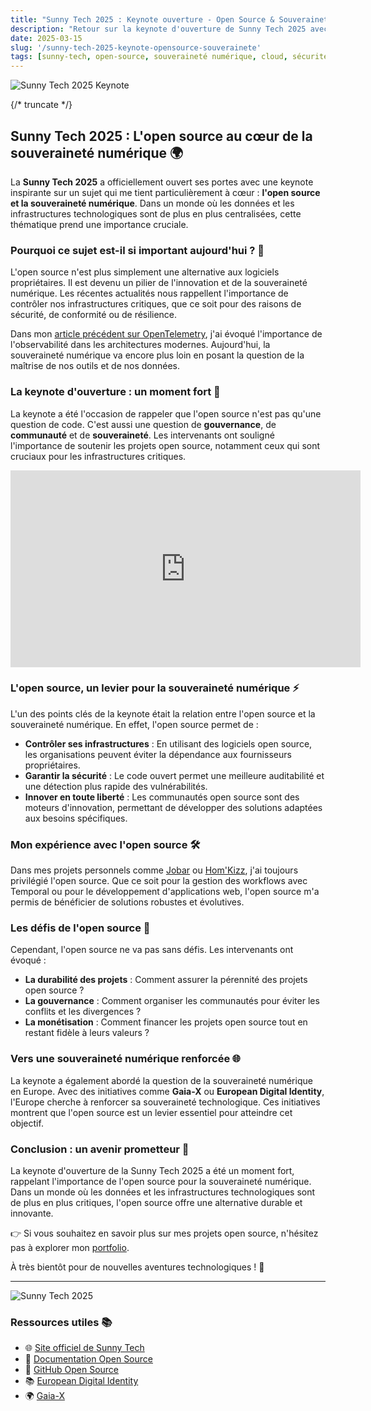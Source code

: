 ```yaml
---
title: "Sunny Tech 2025 : Keynote ouverture - Open Source & Souveraineté"
description: "Retour sur la keynote d'ouverture de Sunny Tech 2025 avec une réflexion sur l'open source et la souveraineté numérique, un sujet crucial dans le paysage technologique actuel."
date: 2025-03-15
slug: '/sunny-tech-2025-keynote-opensource-souverainete'
tags: [sunny-tech, open-source, souveraineté numérique, cloud, sécurité, développement]
---
```



![Sunny Tech 2025 Keynote](/img/sunny-tech-keynote.jpg 'Sunny Tech 2025 Keynote')

<HorizontalDisplay />

{/* truncate */}

## Sunny Tech 2025 : L'open source au cœur de la souveraineté numérique 🌍

La **Sunny Tech 2025** a officiellement ouvert ses portes avec une keynote inspirante sur un sujet qui me tient particulièrement à cœur : **l'open source et la souveraineté numérique**. Dans un monde où les données et les infrastructures technologiques sont de plus en plus centralisées, cette thématique prend une importance cruciale.

### Pourquoi ce sujet est-il si important aujourd'hui ? 🤔

L'open source n'est plus simplement une alternative aux logiciels propriétaires. Il est devenu un pilier de l'innovation et de la souveraineté numérique. Les récentes actualités nous rappellent l'importance de contrôler nos infrastructures critiques, que ce soit pour des raisons de sécurité, de conformité ou de résilience.

Dans mon [article précédent sur OpenTelemetry](/cloud-native-montpellier-opentelemetry), j'ai évoqué l'importance de l'observabilité dans les architectures modernes. Aujourd'hui, la souveraineté numérique va encore plus loin en posant la question de la maîtrise de nos outils et de nos données.

### La keynote d'ouverture : un moment fort 🎤

La keynote a été l'occasion de rappeler que l'open source n'est pas qu'une question de code. C'est aussi une question de **gouvernance**, de **communauté** et de **souveraineté**. Les intervenants ont souligné l'importance de soutenir les projets open source, notamment ceux qui sont cruciaux pour les infrastructures critiques.

<iframe
	width="560"
	height="315"
	src="https://www.youtube.com/embed/PpfUn2m4OGA"
	title="Sunny Tech 2025 - Keynote ouverture : Open Source & Souveraineté"
	frameborder="0"
	allow="accelerometer; autoplay; clipboard-write; encrypted-media; gyroscope; picture-in-picture; web-share"
	referrerpolicy="strict-origin-when-cross-origin"
	allowfullscreen
></iframe>

### L'open source, un levier pour la souveraineté numérique ⚡

L'un des points clés de la keynote était la relation entre l'open source et la souveraineté numérique. En effet, l'open source permet de :

- **Contrôler ses infrastructures** : En utilisant des logiciels open source, les organisations peuvent éviter la dépendance aux fournisseurs propriétaires.
- **Garantir la sécurité** : Le code ouvert permet une meilleure auditabilité et une détection plus rapide des vulnérabilités.
- **Innover en toute liberté** : Les communautés open source sont des moteurs d'innovation, permettant de développer des solutions adaptées aux besoins spécifiques.

### Mon expérience avec l'open source 🛠️

Dans mes projets personnels comme [Jobar](https://www.npmjs.com/package/jobar) ou [Hom'Kizz](https://homkizz.com/fr-FR), j'ai toujours privilégié l'open source. Que ce soit pour la gestion des workflows avec Temporal ou pour le développement d'applications web, l'open source m'a permis de bénéficier de solutions robustes et évolutives.

### Les défis de l'open source 🚧

Cependant, l'open source ne va pas sans défis. Les intervenants ont évoqué :

- **La durabilité des projets** : Comment assurer la pérennité des projets open source ?
- **La gouvernance** : Comment organiser les communautés pour éviter les conflits et les divergences ?
- **La monétisation** : Comment financer les projets open source tout en restant fidèle à leurs valeurs ?

### Vers une souveraineté numérique renforcée 🌐

La keynote a également abordé la question de la souveraineté numérique en Europe. Avec des initiatives comme **Gaia-X** ou **European Digital Identity**, l'Europe cherche à renforcer sa souveraineté technologique. Ces initiatives montrent que l'open source est un levier essentiel pour atteindre cet objectif.

### Conclusion : un avenir prometteur 🎯

La keynote d'ouverture de la Sunny Tech 2025 a été un moment fort, rappelant l'importance de l'open source pour la souveraineté numérique. Dans un monde où les données et les infrastructures technologiques sont de plus en plus critiques, l'open source offre une alternative durable et innovante.

👉 Si vous souhaitez en savoir plus sur mes projets open source, n'hésitez pas à explorer mon [portfolio](https://william-donnette.dev/).

À très bientôt pour de nouvelles aventures technologiques ! 🚀

<ArialMultiplex />

---

![Sunny Tech 2025](/img/sunny-tech-2025.jpg 'Sunny Tech 2025')

### Ressources utiles 📚

- 🌐 [Site officiel de Sunny Tech](https://sunny-tech.io/)
- 📖 [Documentation Open Source](https://opensource.org/)
- 🐙 [GitHub Open Source](https://github.com/)
- 📚 [European Digital Identity](https://digital-strategy.ec.europa.eu/en/policies/european-digital-identity)
- 🌍 [Gaia-X](https://gaia-x.eu/)